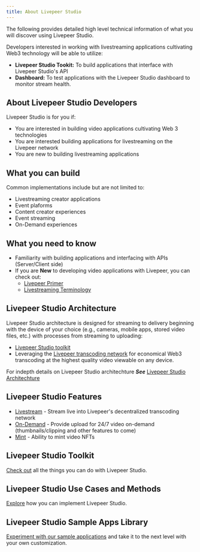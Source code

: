 ```yaml
---
title: About Livepeer Studio
---
```


The following provides detailed high level technical information of what you will discover using Livepeer Studio. 

Developers interested in working with livestreaming applications cultivating Web3 technology will be able to utilize:

- **Livepeer Studio Tookit:** To build applications that interface with Livepeer Studio's API
- **Dashboard:** To test applications with the Livepeer Studio dashboard to monitor stream health.

## About Livepeer Studio Developers

Livepeer Studio is for you if:

- You are interested in building video applications cultivating Web 3 technologies
- You are interested building applications for livestreaming on the Livepeer network
- You are new to building livestreaming applications

## What you can build

Common implementations include but are not limited to:

- Livestreaming creator applications
- Event plaforms
- Content creator experiences
- Event streaming
- On-Demand experiences

## What you need to know

- Familiarity with building applications and interfacing with APIs (Server/Client side)
- If you are **New** to developing video applications with Livepeer, you can check out:
  - [Livepeer Primer](https://livepeer.org/primer)
  - [Livestreaming Terminology](/terminology)

## Livepeer Studio Architecture

Livepeer Studio architecture is designed for streaming to delivery beginning with the device of your choice (e.g., cameras, mobile apps, stored video files, etc.) with  processes from streaming to uploading:

- [Livepeer Studio toolkit](/aboutstudio/features) 
- Leveraging the [Livepeer transcoding network](https://docs.livepeer.org/video-miners/core-concepts/) for economical Web3 transcoding at the highest quality video viewable on any device.

For indepth details on Livepeer Studio architechture ***See*** [Livepeer Studio Architechture](/aboutstudio/architecture)

## Livepeer Studio Features

- [Livestream](/aboutstudio/livestream/livestream) - Stream live into Livepeer's decentralized transcoding network
- [On-Demand](/studio101/on-demand) - Provide upload for 24/7 video on-demand (thumbnails/clipping and other features to come)
- [Mint](/studio101/mint/mint101) - Ability to mint video NFTs

## Livepeer Studio Toolkit

[Check out](/aboutstudio/features) all the things you can do with Livepeer Studio.

## Livepeer Studio Use Cases and Methods

[Explore](/aboutstudio/usecases-methods) how you can implement Livepeer Studio.

## Livepeer Studio Sample Apps Library

[Experiment with our sample applications](/aboutstudio/sampleapps) and take it to the next level with your own customization.